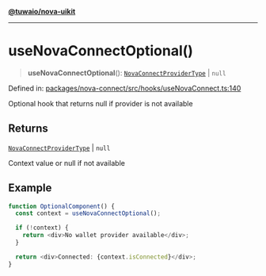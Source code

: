 [**@tuwaio/nova-uikit**](../../../../README.md)

***

# useNovaConnectOptional()

> **useNovaConnectOptional**(): [`NovaConnectProviderType`](../interfaces/NovaConnectProviderType.md) \| `null`

Defined in: [packages/nova-connect/src/hooks/useNovaConnect.ts:140](https://github.com/TuwaIO/nova-uikit/blob/73fb7f5b76d81080c342f585bc261d3376288e10/packages/nova-connect/src/hooks/useNovaConnect.ts#L140)

Optional hook that returns null if provider is not available

## Returns

[`NovaConnectProviderType`](../interfaces/NovaConnectProviderType.md) \| `null`

Context value or null if not available

## Example

```typescript
function OptionalComponent() {
  const context = useNovaConnectOptional();

  if (!context) {
    return <div>No wallet provider available</div>;
  }

  return <div>Connected: {context.isConnected}</div>;
}
```
